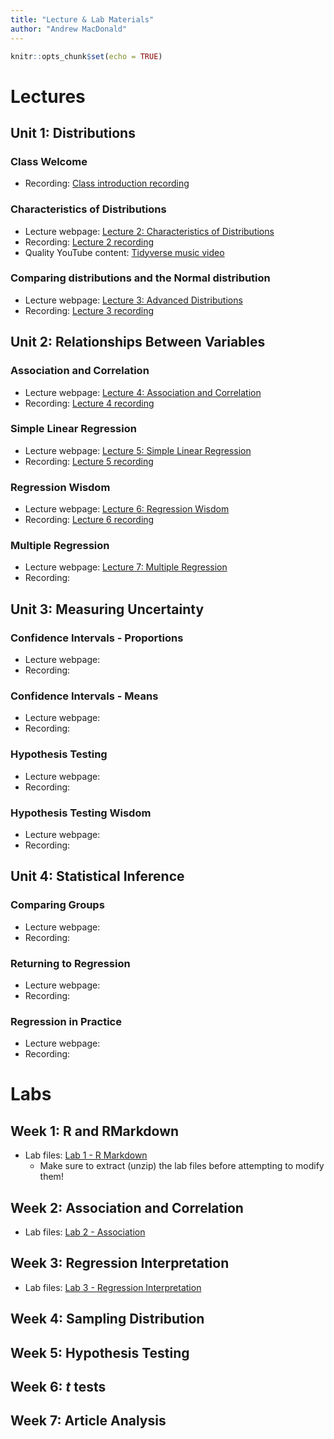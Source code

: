 ---
title: "Lecture & Lab Materials"
author: "Andrew MacDonald"
---

```{r setup, include=FALSE}
knitr::opts_chunk$set(echo = TRUE)
```

# Lectures

## Unit 1: Distributions

### Class Welcome

* Recording: [Class introduction recording](https://duke.zoom.us/rec/share/uLEG-LbYlPv0NUuSLp82zpCwS9lEtVFG_GyyJzFxLrnKujZn2W4TW3pJtKrJC0ve.5C3LplqA3O6q0T8-)

### Characteristics of Distributions

* Lecture webpage: [Lecture 2: Characteristics of Distributions](https://andrewm.shinyapps.io/Lecture2-Distributions/)
* Recording: [Lecture 2 recording](https://duke.zoom.us/rec/share/NlKBUGJqr8h525mxEiyBUW6c-jLNPQ-fxNWAouso0DRBCafFNHJj8GkRpw0sDJv2.3FlH8IPcCb7hrOBp)
* Quality YouTube content: [Tidyverse music video](https://www.youtube.com/watch?v=p8Py9C8iq2s&ab_channel=TheRaf)

### Comparing distributions and the Normal distribution

* Lecture webpage: [Lecture 3: Advanced Distributions](https://andrewm.shinyapps.io/Lecture3-AdvancedDistributions/)
* Recording: [Lecture 3 recording](https://duke.zoom.us/rec/share/s8kRtcj46mXe_8_BwcYMkOa5VPXIFozXAeRQ0dlstVbypPYhF2cZXl30JeKgVwtG.xdFZSe7XM5oFafZc)

## Unit 2: Relationships Between Variables

### Association and Correlation

* Lecture webpage: [Lecture 4: Association and Correlation](https://andrewm.shinyapps.io/Lecture4-AssociationCorrelation/)
* Recording: [Lecture 4 recording](https://duke.zoom.us/rec/share/avr76S7AvD6uLcVDPBRHz9XumwKcxvWuABv8SRrXQpEQlCM-npWRQtOSuxZ6WKvW.gb_id8zOaXtKiNaS)

### Simple Linear Regression

* Lecture webpage: [Lecture 5: Simple Linear Regression](https://andrewm.shinyapps.io/Lecture5-SimpleRegression/)
* Recording: [Lecture 5 recording](https://duke.zoom.us/rec/share/9VonHtUX8D-BjkAdnUDbxYmvZAEiTp9l-KN-X4N7WeqRx_k1eg8TYrP-b4vRxirT.ILsSSCH1j1gWUBgc)

### Regression Wisdom

* Lecture webpage: [Lecture 6: Regression Wisdom](https://andrewm.shinyapps.io/Lecture6-RegressionWisdom/)
* Recording: [Lecture 6 recording](https://duke.zoom.us/rec/share/lH34CYl2MfxbzmXS08ZN59BBJgCcSTOWa_pHoq3lZlCpiGqOxgIEolLx9OxX-VQ.WkuL06zPgHNaMSjL?startTime=1631171289000)

### Multiple Regression

* Lecture webpage: [Lecture 7: Multiple Regression](https://andrewm.shinyapps.io/Lecture7-MultipleRegression/)
* Recording:

## Unit 3: Measuring Uncertainty

### Confidence Intervals - Proportions

* Lecture webpage:
* Recording:

### Confidence Intervals - Means

* Lecture webpage:
* Recording:

### Hypothesis Testing

* Lecture webpage:
* Recording:

### Hypothesis Testing Wisdom

* Lecture webpage:
* Recording:

## Unit 4: Statistical Inference

### Comparing Groups

* Lecture webpage:
* Recording:

### Returning to Regression

* Lecture webpage:
* Recording:

### Regression in Practice

* Lecture webpage:
* Recording:

# Labs

## Week 1: R and RMarkdown

* Lab files: [Lab 1 - R Markdown](labs/wk1/lab1.zip)
  + Make sure to extract (unzip) the lab files before attempting to modify them!

## Week 2: Association and Correlation

* Lab files: [Lab 2 - Association](labs/wk2/lab2.zip)

## Week 3: Regression Interpretation

* Lab files: [Lab 3 - Regression Interpretation](labs/wk3/lab3.zip)

## Week 4: Sampling Distribution

## Week 5: Hypothesis Testing

## Week 6: $t$ tests

## Week 7: Article Analysis